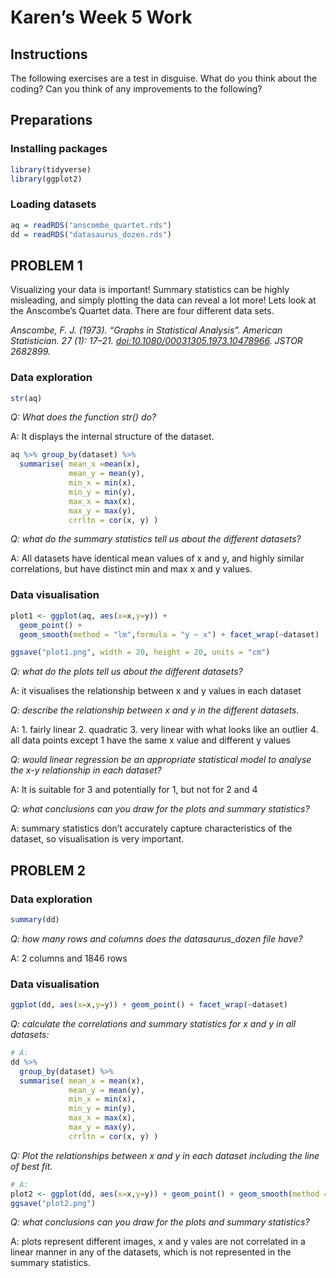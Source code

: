 # Karen's Week 5 Work

## Instructions

The following exercises are a test in disguise. What do you think about the coding? Can you think of any improvements to the following?

## Preparations

### Installing packages

```r
library(tidyverse)
library(ggplot2)
```

### Loading datasets

```r
aq = readRDS("anscombe_quartet.rds")
dd = readRDS("datasaurus_dozen.rds")
```

## PROBLEM 1

Visualizing your data is important! Summary statistics can be highly misleading, and simply plotting the data can reveal a lot more! Lets look at the Anscombe’s Quartet data. There are four different data sets.

*Anscombe, F. J. (1973). "Graphs in Statistical Analysis". American Statistician. 27 (1): 17–21. <doi:10.1080/00031305.1973.10478966>. JSTOR 2682899.*

### Data exploration

```r
str(aq)
```

*Q: What does the function str() do?*

A: It displays the internal structure of the dataset.

```r
aq %>% group_by(dataset) %>% 
  summarise( mean_x =mean(x), 
             mean_y = mean(y), 
             min_x = min(x), 
             min_y = min(y), 
             max_x = max(x), 
             max_y = max(y), 
             crrltn = cor(x, y) )
```

*Q: what do the summary statistics tell us about the different datasets?*

A: All datasets have identical mean values of x and y, and highly similar correlations, but have distinct min and max x and y values.

### Data visualisation

```r
plot1 <- ggplot(aq, aes(x=x,y=y)) + 
  geom_point() +
  geom_smooth(method = "lm",formula = "y ~ x") + facet_wrap(~dataset)

ggsave("plot1.png", width = 20, height = 20, units = "cm")
```

*Q: what do the plots tell us about the different datasets?*

A: it visualises the relationship between x and y values in each dataset

*Q: describe the relationship between x and y in the different datasets.*

A: 1. fairly linear 2. quadratic 3. very linear with what looks like an outlier 4. all data points except 1 have the same x value and different y values

*Q: would linear regression be an appropriate statistical model to analyse the x-y relationship in each dataset?*

A: It is suitable for 3 and potentially for 1, but not for 2 and 4

*Q: what conclusions can you draw for the plots and summary statistics?*

A: summary statistics don't accurately capture characteristics of the dataset, so visualisation is very important.

## PROBLEM 2

### Data exploration

```r
summary(dd)
```

*Q: how many rows and columns does the datasaurus_dozen file have?*

A: 2 columns and 1846 rows

### Data visualisation

```r
ggplot(dd, aes(x=x,y=y)) + geom_point() + facet_wrap(~dataset)
```

*Q: calculate the correlations and summary statistics for x and y in all datasets:*

```r
# A:
dd %>% 
  group_by(dataset) %>% 
  summarise( mean_x = mean(x), 
             mean_y = mean(y), 
             min_x = min(x), 
             min_y = min(y), 
             max_x = max(x), 
             max_y = max(y),
             crrltn = cor(x, y) )
```

*Q: Plot the relationships between x and y in each dataset including the line of best fit.*

```r
# A:
plot2 <- ggplot(dd, aes(x=x,y=y)) + geom_point() + geom_smooth(method = "lm",formula = "y ~ x") + facet_wrap(~dataset)
ggsave("plot2.png")
```

*Q: what conclusions can you draw for the plots and summary statistics?*

A: plots represent different images, x and y vales are not correlated in a linear manner in any of the datasets, which is not represented in the summary statistics.
